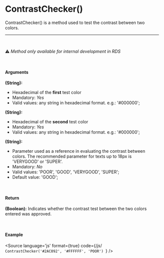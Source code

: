 
<Meta title="Utils/Methods/ContrastChecker()"/>

# ContrastChecker()

ContrastChecker() is a method used to test the contrast between two colors.

<hr />
<br />

⚠️ *Method only available for internal development in RDS*

<br />

#### Arguments

**(String):**
- Hexadecimal of the **first** test color
- Mandatory: *Yes*
- Valid values: any string in hexadecimal format. e.g.: '#000000';

**(String):**
- Hexadecimal of the **second** test color
- Mandatory: *Yes*
- Valid values: any string in hexadecimal format. e.g.: '#000000';

**(String):**
- Parameter used as a reference in evaluating the contrast between colors. The recommended parameter for texts up to 18px is 'VERYGOOD' or 'SUPER'.
- Mandatory: *No*
- Valid values: 'POOR', 'GOOD', 'VERYGOOD', 'SUPER';
- Default value: 'GOOD';

<br />

#### Return

**(Boolean):** Indicates whether the contrast test between the two colors entered was approved.

<br />

#### Example

<Story name="ContrastChecker">
</Story>

<Source
  language='js'
  format={true}
  code={/*js*/ `
  ContrastChecker('#2AC092', '#FFFFFF', 'POOR') 
`}
/>
